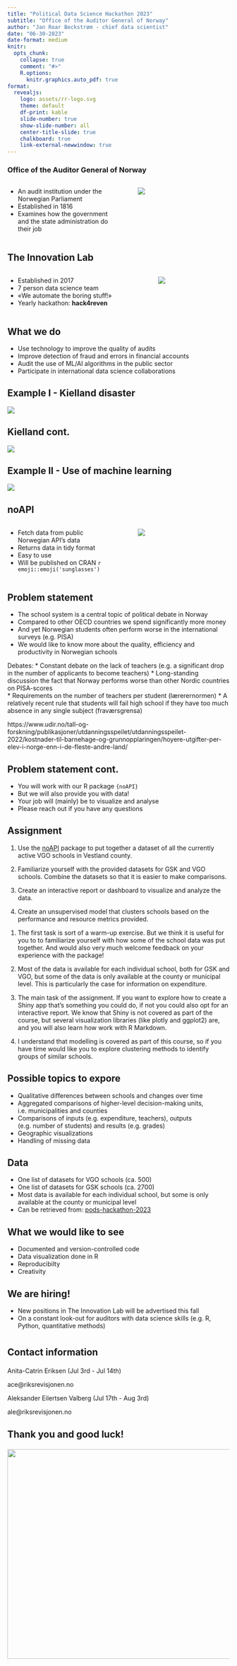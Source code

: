 ```yaml
---
title: "Political Data Science Hackathon 2023"
subtitle: "Office of the Auditor General of Norway"
author: "Jan Roar Beckstrøm - chief data scientist" 
date: "06-30-2023"
date-format: medium
knitr:
  opts_chunk: 
    collapse: true
    comment: "#>" 
    R.options:
      knitr.graphics.auto_pdf: true
format: 
  revealjs: 
    logo: assets/rr-logo.svg
    theme: default
    df-print: kable
    slide-number: true
    show-slide-number: all
    center-title-slide: true
    chalkboard: true
    link-external-newwindow: true
---
```


### Office of the Auditor General of Norway

::: columns
::: {.column width="50%"}
-   An audit institution under the Norwegian Parliament
-   Established in 1816
-   Examines how the government and the state administration do their job
:::

::: {.column width="5%"}
:::

::: {.column width="45%"}
<img src="assets/kesp-og-reven.png"/>
:::
:::

## The Innovation Lab

::: columns
::: {.column width="60%"}
-   Established in 2017
-   7 person data science team
-   «We automate the boring stuff!»
-   Yearly hackathon: **hack4reven**
:::

::: {.column width="5%"}
:::

::: {.column width="35%"}
<img src="assets/hack4reven-logo-300x291.png"/>
:::
:::

## What we do

-   Use technology to improve the quality of audits
-   Improve detection of fraud and errors in financial accounts
-   Audit the use of ML/AI algorithms in the public sector
-   Participate in international data science collaborations

## Example I - Kielland disaster

<img src="assets/Kielland_I.png"/>

## Kielland cont.

<img src="assets/Kielland_II.png"/>

## Example II - Use of machine learning

<img src="assets/ML_food.png"/>

## noAPI

::: columns
::: {.column width="50%"}
-   Fetch data from public Norwegian API's data
-   Returns data in tidy format
-   Easy to use
-   Will be published on CRAN `r emoji::emoji('sunglasses')`
:::

::: {.column width="5%"}
:::

::: {.column width="45%"}
<img src="assets/noAPI.png"/>
:::
:::

## Problem statement

::: incremental
-   The school system is a central topic of political debate in Norway
-   Compared to other OECD countries we spend significantly more money
-   And yet Norwegian students often perform worse in the international surveys (e.g. PISA)
-   We would like to know more about the quality, efficiency and productivity in Norwegian schools
:::

::: notes
Debates: \* Constant debate on the lack of teachers (e.g. a significant drop in the number of applicants to become teachers) \* Long-standing discussion the fact that Norway performs worse than other Nordic countries on PISA-scores\
\* Requirements on the number of teachers per student (lærerernormen) \* A relatively recent rule that students will fail high school if they have too much absence in any single subject (fraværsgrensa)

https://www.udir.no/tall-og-forskning/publikasjoner/utdanningsspeilet/utdanningsspeilet-2022/kostnader-til-barnehage-og-grunnopplaringen/hoyere-utgifter-per-elev-i-norge-enn-i-de-fleste-andre-land/
:::

## Problem statement cont.

::: incremental
-   You will work with our R package `{noAPI}`
-   But we will also provide you with data!
-   Your job will (mainly) be to visualize and analyse
-   Please reach out if you have any questions
:::

## Assignment

::: incremental
1)  Use the [noAPI](https://riksrevisjonen.github.io/noAPI/) package to put together a dataset of all the currently active VGO schools in Vestland county.

2)  Familiarize yourself with the provided datasets for GSK and VGO schools. Combine the datasets so that it is easier to make comparisons.

3)  Create an interactive report or dashboard to visualize and analyze the data.

4)  Create an unsupervised model that clusters schools based on the performance and resource metrics provided.
:::

::: notes
1)  The first task is sort of a warm-up exercise. But we think it is useful for you to to familiarize yourself with how some of the school data was put together. And would also very much welcome feedback on your experience with the package!

2)  Most of the data is available for each individual school, both for GSK and VGO, but some of the data is only available at the county or municipal level. This is particularly the case for information on expenditure.

3)  The main task of the assignment. If you want to explore how to create a Shiny app that's something you could do, if not you could also opt for an interactive report. We know that Shiny is not covered as part of the course, but several visualization libraries (like plotly and ggplot2) are, and you will also learn how work with R Markdown.

4)  I understand that modelling is covered as part of this course, so if you have time would like you to explore clustering methods to identify groups of similar schools.
:::

## Possible topics to expore

::: incremental
-   Qualitative differences between schools and changes over time
-   Aggregated comparisons of higher-level decision-making units, i.e. municipalities and counties
-   Comparisons of inputs (e.g. expenditure, teachers), outputs (e.g. number of students) and results (e.g. grades)
-   Geographic visualizations
-   Handling of missing data
:::

::: notes
:::

## Data

-   One list of datasets for VGO schools (ca. 500)
-   One list of datasets for GSK schools (ca. 2700)
-   Most data is available for each individual school, but some is only available at the county or municipal level
-   Can be retrieved from: [pods-hackathon-2023](https://github.com/Riksrevisjonen/pods-hackathon-2023/)

## What we would like to see

-   Documented and version-controlled code
-   Data visualization done in R
-   Reproducibilty\
-   Creativity

## We are hiring!

-   New positions in The Innovation Lab will be advertised this fall
-   On a constant look-out for auditors with data science skills (e.g. R, Python, quantitative methods)

# 

::: r-stack
<h2 style="font-size: value;">

Contact information

</h2>
:::

::: {#title-slide .center}
Anita-Catrin Eriksen (Jul 3rd - Jul 14th)

ace\@riksrevisjonen.no

Aleksander Eilertsen Valberg (Jul 17th - Aug 3rd)

ale\@riksrevisjonen.no
:::

## 

::: r-stack
<h2 style="font-size: value;">

Thank you and good luck!

</h2>
:::

![](assets/reven.jpg){.absolute top="150" left="180" width="700" height="475"}
